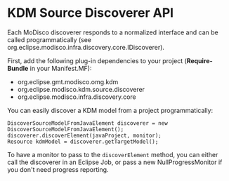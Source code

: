 = KDM Source Discoverer API  =

Each MoDisco discoverer responds to a normalized interface and can be called programmatically (see org.eclipse.modisco.infra.discovery.core.IDiscoverer<T>).

First, add the following plug-in dependencies to your project ('''Require-Bundle''' in your Manifest.MF):
* org.eclipse.gmt.modisco.omg.kdm
* org.eclipse.modisco.kdm.source.discoverer
* org.eclipse.modisco.infra.discovery.core

You can easily discover a KDM model from a project programmatically:
<pre>
DiscoverSourceModelFromJavaElement discoverer = new DiscoverSourceModelFromJavaElement();
discoverer.discoverElement(javaProject, monitor);
Resource kdmModel = discoverer.getTargetModel();
</pre>

To have a monitor to pass to the <code>discoverElement</code> method, you can either call the discoverer in an Eclipse Job, or pass a new NullProgressMonitor if you don't need progress reporting.
